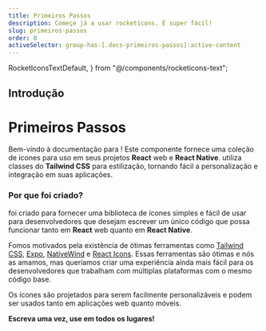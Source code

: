 ```yaml
---
title: Primeiros Passos
description: Começe já a usar rocketicons. É super fácil!
slug: primeiros-passos
order: 0
activeSelector: group-has-[.docs-primeiros-passos]:active-content
---
```


  RocketIconsTextDefault,
} from "@/components/rocketicons-text";

## Introdução

# Primeiros Passos

Bem-vindo à documentação para <RocketIconsTextDefault />!
Este componente fornece uma coleção de ícones para uso em seus projetos <SiReact className="-mt-1 icon-sky-800" /> **React** web e **React Native**.
<RocketIconsTextDefault /> utiliza classes do **Tailwind CSS** para estilização,
tornando fácil a personalização e integração em suas aplicações.

### Por que foi criado?

<RocketIconsTextDefault /> foi criado para fornecer uma biblioteca de ícones
simples e fácil de usar para desenvolvedores que desejam escrever um único
código que possa funcionar tanto em **React** web quanto em **React Native**.

Fomos motivados pela existência de ótimas
ferramentas como
<SiTailwindcss className="-mt-1" /> [Tailwind CSS](https://tailwindcss.com/),
<SiExpo className="-mt-1" /> [Expo](https://expo.dev/),
<SiReact className="-mt-1 icon-sky-500" /> [NativeWind](https://nativewind.dev) e
<SiReact className="-mt-1 icon-red-800" /> [React Icons](https://react-icons.github.io/react-icons/).
Essas ferramentas são ótimas e nós as amamos, mas queríamos criar uma experiência ainda mais fácil
para os desenvolvedores que trabalham com múltiplas plataformas com o mesmo código base.

Os ícones são projetados para serem facilmente personalizáveis e podem ser usados tanto em aplicações web
quanto móveis.

**Escreva uma vez, use em todos os lugares!**

<Instalacao />

<Configuracao />

<Personalizacao />

<Contribuicao />
